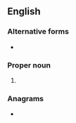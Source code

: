 {{also|hebr.}}
==English==

===Alternative forms===
* {{l|en|Heb.}}

===Proper noun===
{{en-proper noun}}

# {{abbreviation of|en|Hebrews}}

===Anagrams===
* {{anagrams|en|a=behr|Behr|Herb|breh|herb|hreb}}